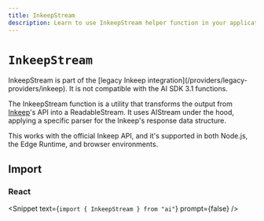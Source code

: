 ```yaml
---
title: InkeepStream
description: Learn to use InkeepStream helper function in your application.
---
```


# `InkeepStream`

<Note type="warning">
  InkeepStream is part of the [legacy Inkeep
  integration](/providers/legacy-providers/inkeep). It is not compatible with
  the AI SDK 3.1 functions.
</Note>

The InkeepStream function is a utility that transforms the output from [Inkeep](https://inkeep.com)'s API into a ReadableStream. It uses AIStream under the hood, applying a specific parser for the Inkeep's response data structure.

This works with the official Inkeep API, and it's supported in both Node.js, the Edge Runtime, and browser environments.

## Import

### React

<Snippet text={`import { InkeepStream } from "ai"`} prompt={false} />

<ReferenceTable packageName="streams" functionName="InkeepStream" />
